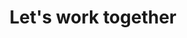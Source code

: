 ---
title: "Let's work together"
sub_title: "Have a project in mind?"
action_btn:
  enable: true
  label: "Contact Us"
  link: "/contact"
---